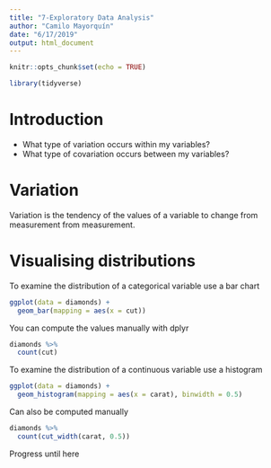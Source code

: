 ```yaml
---
title: "7-Exploratory Data Analysis"
author: "Camilo Mayorquín"
date: "6/17/2019"
output: html_document
---
```



```r
knitr::opts_chunk$set(echo = TRUE)
```

```r
library(tidyverse)
```


# Introduction

- What type of variation occurs within my variables?
- What type of covariation occurs between my variables?

# Variation

Variation is the tendency of the values of a variable to change from measurement from measurement.

# Visualising distributions

To examine the distribution of a categorical variable use a bar chart
```r
ggplot(data = diamonds) +
  geom_bar(mapping = aes(x = cut))
```

You can compute the values manually with dplyr

```r
diamonds %>% 
  count(cut)
```

To examine the distribution of a continuous variable use a histogram

```r
ggplot(data = diamonds) +
  geom_histogram(mapping = aes(x = carat), binwidth = 0.5)
```

Can also be computed manually

```r
diamonds %>% 
  count(cut_width(carat, 0.5))
```

Progress until here